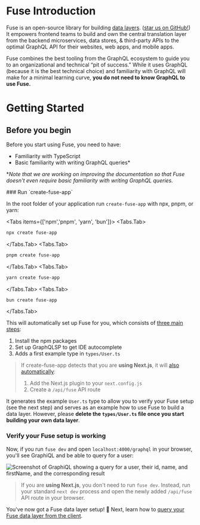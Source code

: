 
# Fuse Introduction

Fuse is an open-source library for building [data layers](/docs/data-layers). ([star us on GitHub!](https://github.com/StellateHQ/fuse.js)) It empowers frontend teams to build and own the central translation layer from the backend microservices, data stores, & third-party APIs to the optimal GraphQL API for their websites, web apps, and mobile apps.

Fuse combines the best tooling from the GraphQL ecosystem to guide you to an organizational and technical “pit of success.” While it uses GraphQL (because it is the best technical choice) and familiarity with GraphQL will make for a minimal learning curve, **you do not need to know GraphQL to use Fuse.**

# Getting Started

## Before you begin

Before you start using Fuse, you need to have:

- Familiarity with TypeScript
- Basic familiarity with writing GraphQL queries*

\**Note that we are working on improving the documentation so that Fuse doesn't even require basic familiarity with writing GraphQL queries.*

<Steps>
### Run `create-fuse-app`

In the root folder of your application run `create-fuse-app` with npx, pnpm, or yarn:

<Tabs items={['npm','pnpm',  'yarn', 'bun']}>
  <Tabs.Tab>
  
```sh
npx create fuse-app
```
  </Tabs.Tab>
  <Tabs.Tab>
  
```sh
pnpm create fuse-app
```
  </Tabs.Tab>
  <Tabs.Tab>
  
```sh
yarn create fuse-app
```
  </Tabs.Tab>
  <Tabs.Tab>
  
```sh
bun create fuse-app
```
  </Tabs.Tab>
</Tabs>

This will automatically set up Fuse for you, which consists of [three main steps](/docs/setting-fuse-up-manually):

1. Install the npm packages
1. Set up GraphQLSP to get IDE autocomplete
1. Adds a first example type in `types/User.ts`

> If create-fuse-app detects that you are **using Next.js**, it will [also automatically](/docs/setting-fuse-up-manually/nextjs):
>
> 1. Add the Next.js plugin to your `next.config.js`
> 1. Create a `/api/fuse` API route

It generates the example `User.ts` type to allow you to verify your Fuse setup (see the next step) and serves as an example how to use Fuse to build a data layer. However, please **delete the `types/User.ts` file once you start building your own data layer**.

### Verify your Fuse setup is working

Now, if you run `fuse dev` and open `localhost:4000/graphql` in your browser, you'll see GraphiQL and be able to query for a user:

![Screenshot of GraphiQL showing a query for a user, their id, name, and firstName, and the corresponding result](https://gist.github.com/assets/7525670/6c0d9a7a-901e-4e65-aaad-8f66081afbef)

> If you are **using Next.js**, you don't need to run `fuse dev`. Instead, run your standard `next dev` process and open the newly added `/api/fuse` API route in your browser.

</Steps>

You've now got a Fuse data layer setup! 🎉 Next, learn how to [query your Fuse data layer from the client](/docs/basics/client).

